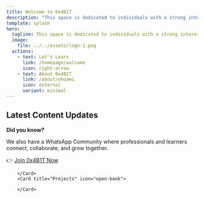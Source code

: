 ```yaml
---
title: Welcome to 0x4B1T
description: "This space is dedicated to individuals with a strong interest in the world of security. Here, you will find informative blogs, write-ups, roadmaps, resources, and more. Let’s break things down together."
template: splash
hero:
  tagline: This space is dedicated to individuals with a strong interest in the world of security. Here, you will find informative blogs, write-ups, roadmaps, resources, and more. Let’s break things down together.
  image:
    file: ../../assets/logo-1.png
  actions:
    - text: Let's Learn
      link: /homepage/welcome
      icon: right-arrow
    - text: About 0x4B1T
      link: /about/whoami
      icon: external
      variant: minimal
---
```



## Latest Content Updates


**Did you know?**  
  
We also have a WhatsApp Community where professionals and learners connect, collaborate, and grow together.  
  
👉 [Join 0x4B1T Now](https://chat.whatsapp.com/HOJpyncUr558i7hYtNZeer)
<CardGrid stagger>
	<Card title="Hackries" icon="star">
        </Card>
	<Card title="Articles" icon="document">
	</Card>
          <Card title="Write-ups" icon="pencil">
                
        </Card>
        <Card title="Projects" icon="open-book">
               
        </Card>
</CardGrid>
